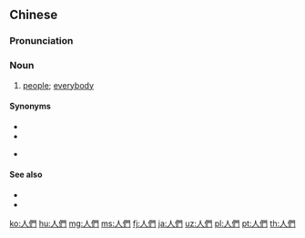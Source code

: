 {{also|人们}}
==Chinese==
{{zh-forms|s=人们}}

===Pronunciation===
{{zh-pron
|m=rénmen
|c=jan4 mun4
|mn=zz:jîn--bûn/xm:lîn--bûn/qz:lîn-bûn
|ma=y
|cat=n
}}

===Noun===
{{zh-noun}}

# [[people]]; [[everybody]]

====Synonyms====
* {{zh-l|眾人}}
* {{zh-l|大家}}
* {{qualifier|dialectal}} {{zh-l|人}}

====See also====
* {{zh-l|人類}}
* {{zh-l|人民}}

{{zh-cat|Beginning}}

[[ko:人們]]
[[hu:人們]]
[[mg:人們]]
[[ms:人們]]
[[fj:人們]]
[[ja:人們]]
[[uz:人們]]
[[pl:人們]]
[[pt:人們]]
[[th:人們]]